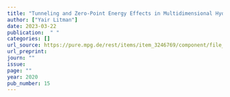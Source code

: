 ```yaml
---
title: "Tunneling and Zero-Point Energy Effects in Multidimensional Hydrogen Transfer Reactions: From Gas Phase to Adsorption on Metal Surfaces"
author: ["Yair Litman"]
date: 2023-03-22
publication:  " "
categories: []
url_source: https://pure.mpg.de/rest/items/item_3246769/component/file_3246770/content
url_preprint: 
journ: ""
issue: 
page: ""
year: 2020
pub_number: 15
---
```

